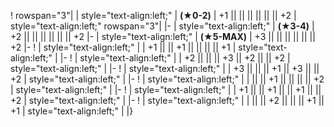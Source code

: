 {{Ship/EquipmentBonuses|class=<includeonly>mw-collapsed</includeonly>}}
! rowspan="3"|{{RedGunMedium}}{{EquipmentLink|6inch Mk.XXIII Triple Gun Mount}}
| style="text-align:left;" | '''(★0-2)'''
| +1 || || || || || || +2
| style="text-align:left;" rowspan="3"| 
|-
| style="text-align:left;" | '''(★3-4)'''
| +2 || || || || || || +2
|-
| style="text-align:left;" | '''(★5-MAX)'''
| +3 || || || || || || +2
|-
{{Ship/EquipmentBonuses/Header}}
! {{GreenGunDP}}{{EquipmentLink|5inch Single High-angle Gun Mount Battery}}
| style="text-align:left;" | 
| +1 || || +1 || || || || +1
| style="text-align:left;" | 
|-
! {{Seaplane}}{{EquipmentLink|Swordfish Mk.II Kai (Reconnaissance Seaplane Model)}}
| style="text-align:left;" |
| +2 || || || +3 || +2 || || +2
| style="text-align:left;" | 
|-
! {{Seaplane}}{{EquipmentLink|Fairey Seafox Kai}}
| style="text-align:left;" | 
| +3 || || || +1 || +3 || || +2
| style="text-align:left;" | 
|-
! {{Radar}}{{EquipmentLink|SK Radar}}
| style="text-align:left;" | 
| || || +1 || || || || +2
| style="text-align:left;" | 
|-
! {{Radar}}{{EquipmentLink|SK + SG Radar}}
| style="text-align:left;" | 
| +1 || || +1 || || +1 || || +2
| style="text-align:left;" | 
|-
! {{GreenGunMG}}{{EquipmentLink|20-tube 7inch UP Rocket Launchers}}
| style="text-align:left;" | 
| || || +2 || || || +1 || +1
| style="text-align:left;" | 
|}
